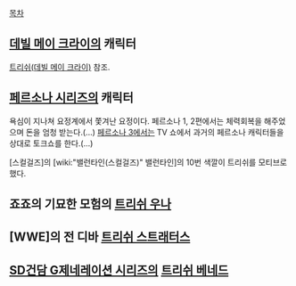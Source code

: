 [[목차]]

== [[데빌 메이 크라이]]의 캐릭터 ==
[[트리쉬(데빌 메이 크라이)]] 참조.

== [[페르소나 시리즈]]의 캐릭터 ==
욕심이 지나쳐 요정계에서 쫓겨난 요정이다. 페르소나 1, 2편에서는 체력회복을 해주었으며 돈을 엄청 받는다.(...) [[페르소나 3]]에서는 TV 쇼에서 과거의 페르소나 캐릭터들을 상대로 토크쇼를 한다.(...)

[스컬걸즈]의 [wiki:"밸런타인(스컬걸즈)" 밸런타인]의 10번 색깔이 트리쉬를 모티브로 했다.

== 죠죠의 기묘한 모험의 [[트리쉬 우나]] ==

== [WWE]의 전 디바 [[트리쉬 스트래터스]] ==

== [[SD건담 G제네레이션 시리즈]]의 [[트리쉬 베네드]] ==
